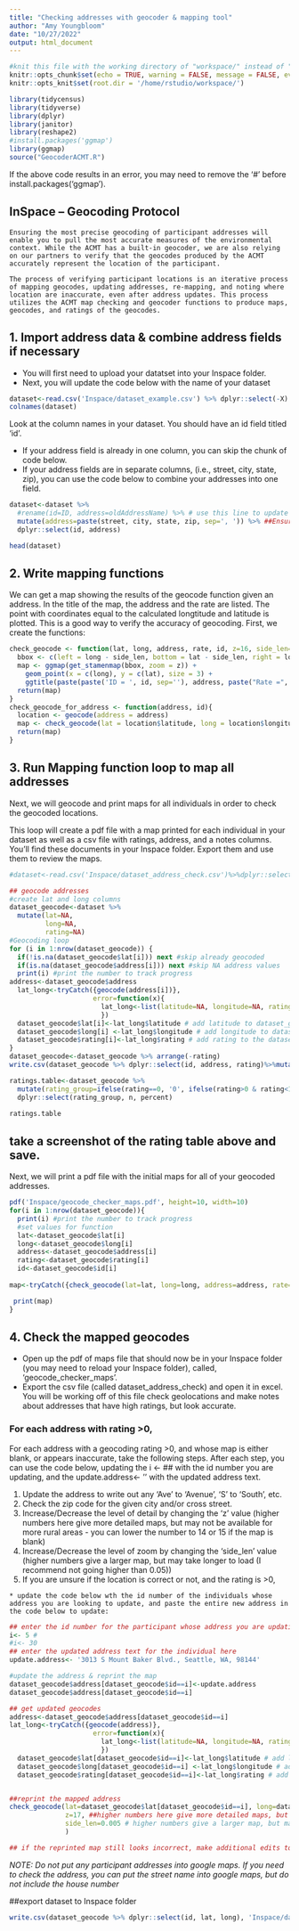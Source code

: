 ```yaml
---
title: "Checking addresses with geocoder & mapping tool"
author: "Amy Youngbloom"
date: "10/27/2022"
output: html_document
---
```


```r
#knit this file with the working directory of "workspace/" instead of "workspace/examples"
knitr::opts_chunk$set(echo = TRUE, warning = FALSE, message = FALSE, eval=TRUE)
knitr::opts_knit$set(root.dir = '/home/rstudio/workspace/')
```

```r
library(tidycensus)
library(tidyverse)
library(dplyr)
library(janitor)
library(reshape2)
#install.packages('ggmap')
library(ggmap)
source("GeocoderACMT.R")
```
If the above code results in an error, you may need to remove the '#' before install.packages('ggmap'). 

## InSpace – Geocoding Protocol

	Ensuring the most precise geocoding of participant addresses will enable you to pull the most accurate measures of the environmental context. While the ACMT has a built-in geocoder, we are also relying on our partners to verify that the geocodes produced by the ACMT accurately represent the location of the participant. 
	
	The process of verifying participant locations is an iterative process of mapping geocodes, updating addresses, re-mapping, and noting where location are inaccurate, even after address updates. This process utilizes the ACMT map checking and geocoder functions to produce maps, geocodes, and ratings of the geocodes. 

## 1. Import address data & combine address fields if necessary

* You will first need to upload your datatset into your Inspace folder. 
* Next, you will update the code below with the name of your dataset


```r
dataset<-read.csv('Inspace/dataset_example.csv') %>% dplyr::select(-X) ##update with the name of your dataset
colnames(dataset) 
```

Look at the column names in your dataset. You should have an id field titled 'id'. 

* If your address field is already in one column, you can skip the chunk of code below. 
* If your address fields are in separate columns, (i.e., street, city, state, zip), you can use the code below to combine your addresses into one field.

```r
dataset<-dataset %>%
  #rename(id=ID, address=oldAddressName) %>% # use this line to update your ID column name
  mutate(address=paste(street, city, state, zip, sep=', ')) %>% ##Ensure your dataset has these column names
  dplyr::select(id, address)

head(dataset)
```

## 2. Write mapping functions

We can get a map showing the results of the geocode function given an address. In the title of the map, the address and the rate are listed. The point with coordinates equal to the calculated longtitude and latitude is plotted. This is a good way to verify the accuracy of geocoding. First, we create the functions:

```r
check_geocode <- function(lat, long, address, rate, id, z=16, side_len=0.007){
  bbox <- c(left = long - side_len, bottom = lat - side_len, right = long + side_len, top = lat + side_len)
  map <- ggmap(get_stamenmap(bbox, zoom = z)) +
    geom_point(x = c(long), y = c(lat), size = 3) +
    ggtitle(paste(paste('ID = ', id, sep=''), address, paste("Rate =", rate, sep = ""), sep='\n'))
  return(map)
}
check_geocode_for_address <- function(address, id){
  location <- geocode(address = address)
  map <- check_geocode(lat = location$latitude, long = location$longitude, address = address, rate = location$rating, id=id)
  return(map)
}


```

## 3. Run Mapping function loop to map all addresses

Next, we will geocode and print maps for all individuals in order to check the geocoded locations.

This loop will create a pdf file with a map printed for each individual in your dataset as well as a csv file with ratings, address, and a notes columns. You'll find these documents in your Inspace folder. Export them and use them to review the maps. 


```r
#dataset<-read.csv('Inspace/dataset_address_check.csv')%>%dplyr::select(id, address)

## geocode addresses
#create lat and long columns
dataset_geocode<-dataset %>%
  mutate(lat=NA, 
         long=NA, 
         rating=NA)
#Geocoding loop
for (i in 1:nrow(dataset_geocode)) {
  if(!is.na(dataset_geocode$lat[i])) next #skip already geocoded
  if(is.na(dataset_geocode$address[i])) next #skip NA address values
  print(i) #print the number to track progress
address<-dataset_geocode$address
  lat_long<-tryCatch({geocode(address[i])}, 
                     error=function(x){
                       lat_long<-list(latitude=NA, longitude=NA, rating=NA)
                       })
  dataset_geocode$lat[i]<-lat_long$latitude # add latitude to dataset_geocode
  dataset_geocode$long[i] <-lat_long$longitude # add longitude to dataset_geocode
  dataset_geocode$rating[i]<-lat_long$rating # add rating to the dataset_geocode
}
dataset_geocode<-dataset_geocode %>% arrange(-rating)
write.csv(dataset_geocode %>% dplyr::select(id, address, rating)%>%mutate(map_check_notes=""), 'Inspace/dataset_address_check.csv') ##writes a csv file with address and ratings and a column for update notes;

ratings.table<-dataset_geocode %>%
  mutate(rating_group=ifelse(rating==0, '0', ifelse(rating>0 & rating<10, '0 to 9', ifelse(rating>9 & rating < 21, '10-20', ifelse(rating>20, '20 or higher', NA)))))%>%group_by(rating_group)%>%summarise(n=n())%>%mutate(percent=round(n/sum(n), 2)) %>%
  dplyr::select(rating_group, n, percent)

ratings.table
```

## take a screenshot of the rating table above and save. 

Next, we will print a pdf file with the initial maps for all of your geocoded addresses. 

```r
pdf('Inspace/geocode_checker_maps.pdf', height=10, width=10)
for(i in 1:nrow(dataset_geocode)){
  print(i) #print the number to track progress
  #set values for function
  lat<-dataset_geocode$lat[i]
  long<-dataset_geocode$long[i]
  address<-dataset_geocode$address[i]
  rating<-dataset_geocode$rating[i]
  id<-dataset_geocode$id[i]
  
map<-tryCatch({check_geocode(lat=lat, long=long, address=address, rate=rating, id=id)}, error=function(x){map<-NA})

 print(map)
}

```

## 4. Check the mapped geocodes

  * Open up the pdf of maps file that should now be in your Inspace folder (you may need to reload your Inspace folder), called, 'geocode_checker_maps'. 
  * Export the csv file (called dataset_address_check) and open it in excel. You will be working off of this file check geolocations and make notes about addresses that have high ratings, but look accurate.
  
### For each address with rating >0, 

For each address with a geocoding rating >0, and whose map is either blank, or appears inaccurate, take the following steps. After each step, you can use the code below, updating the i <- ## with the id number you are updating, and the update.address<- '' with the updated address text. 

  1. Update the address to write out any 'Ave' to 'Avenue', 'S' to 'South', etc. 
  2. Check the zip code for the given city and/or cross street. 
  3. Increase/Decrease the level of detail by changing the 'z' value (higher numbers here give more detailed maps, but may not be available for more rural areas - you can lower the number to 14 or 15 if the map is blank)
  4. Increase/Decrease the level of zoom by changing the 'side_len' value (higher numbers give a larger map, but may take longer to load (I recommend not going higher than 0.05))
  5. If you are unsure if the location is correct or not, and the rating is >0, 
  
    * update the code below wth the id number of the individuals whose address you are looking to update, and paste the entire new address in the code below to update: 
  
```r

## enter the id number for the participant whose address you are updating here: 
i<- 5 #
#i<- 30
## enter the updated address text for the individual here  
update.address<- '3013 S Mount Baker Blvd., Seattle, WA, 98144' 

#update the address & reprint the map
dataset_geocode$address[dataset_geocode$id==i]<-update.address
dataset_geocode$address[dataset_geocode$id==i]

## get updated geocodes
address<-dataset_geocode$address[dataset_geocode$id==i]
lat_long<-tryCatch({geocode(address)}, 
                     error=function(x){
                       lat_long<-list(latitude=NA, longitude=NA, rating=NA)
                       })
  dataset_geocode$lat[dataset_geocode$id==i]<-lat_long$latitude # add latitude to dataset_geocode
  dataset_geocode$long[dataset_geocode$id==i] <-lat_long$longitude # add longitude to dataset_geocode
  dataset_geocode$rating[dataset_geocode$id==i]<-lat_long$rating # add rating to the dataset_geocode


##reprint the mapped address
check_geocode(lat=dataset_geocode$lat[dataset_geocode$id==i], long=dataset_geocode$long[dataset_geocode$id==i], address=dataset_geocode$address[dataset_geocode$id==i], rate=dataset_geocode$rating[dataset_geocode$id==i], id=i, 
              z=17, ##higher numbers here give more detailed maps, but may not be available for more rural areas - you can lower the number to 14 or 15 if the map is blank. 
              side_len=0.005 # higher numbers give a larger map, but may take longer to load (I recommend not going higher than 0.05)
              )

## if the reprinted map still looks incorrect, make additional edits to the address and rerun the code. 

```

 
*NOTE: Do not put any participant addresses into google maps. If you need to check the address, you can put the street name into google maps, but do not include the house number*

##export dataset to Inspace folder

```r

write.csv(dataset_geocode %>% dplyr::select(id, lat, long), 'Inspace/dataset_geocoded.csv')

```
  
  